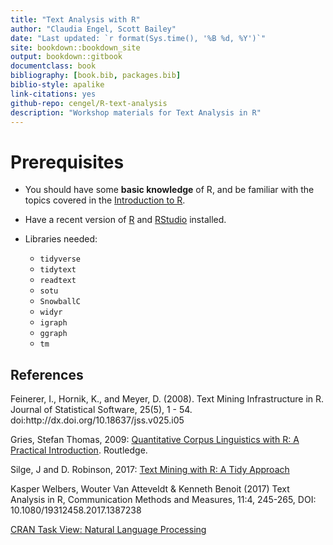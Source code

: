 ```yaml
--- 
title: "Text Analysis with R"
author: "Claudia Engel, Scott Bailey"
date: "Last updated: `r format(Sys.time(), '%B %d, %Y')`"
site: bookdown::bookdown_site
output: bookdown::gitbook
documentclass: book
bibliography: [book.bib, packages.bib]
biblio-style: apalike
link-citations: yes
github-repo: cengel/R-text-analysis
description: "Workshop materials for Text Analysis in R"
---
```



# Prerequisites {-}

- You should have some **basic knowledge** of R, and be familiar with the topics covered in the [Introduction to R](https://cengel.github.io/R-intro/).

- Have a recent version of [R](https://cran.r-project.org/) and [RStudio](https://www.rstudio.com/) installed. 

- Libraries needed:
  - `tidyverse`
  - `tidytext`
  - `readtext`
  - `sotu`
  - `SnowballC`
  - `widyr`
  - `igraph`
  - `ggraph`
  - `tm`


## References  {-}

Feinerer, I., Hornik, K., and Meyer, D. (2008). Text Mining Infrastructure in R. Journal of Statistical Software, 25(5), 1 - 54. doi:http://dx.doi.org/10.18637/jss.v025.i05

Gries, Stefan Thomas, 2009: [Quantitative Corpus Linguistics with R: A Practical Introduction](http://www.stgries.info/research/qclwr/qclwr.html). Routledge.

Silge, J and D. Robinson, 2017: [Text Mining with R: A Tidy Approach](http://tidytextmining.com/)

Kasper Welbers, Wouter Van Atteveldt & Kenneth Benoit (2017) Text Analysis in R, Communication Methods and Measures, 11:4, 245-265, DOI: 10.1080/19312458.2017.1387238

[CRAN Task View: Natural Language Processing](https://CRAN.R-project.org/view=NaturalLanguageProcessing)
